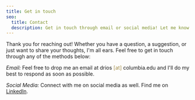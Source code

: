 ```yaml
---
title: Get in touch
seo:
  title: Contact
  description: Get in touch through email or social media! Let me know how I can help.
---
```


Thank you for reaching out! Whether you have a question, a suggestion, or just want to share your thoughts, I'm all ears. Feel free to get in touch through any of the methods below:

_Email:_
Feel free to drop me an email at drios <span style="color: #a18b45">[at]</span> columbia.edu and I'll do my best to respond as soon as possible.

_Social Media:_
Connect with me on social media as well. Find me on [LinkedIn](https://www.linkedin.com/in/drios03).
